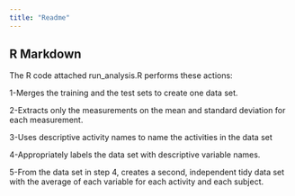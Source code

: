 ```yaml
---
title: "Readme"
---
```


## R Markdown

The R code attached run_analysis.R performs these actions:

1-Merges the training and the test sets to create one data set.

2-Extracts only the measurements on the mean and standard deviation for each measurement.

3-Uses descriptive activity names to name the activities in the data set

4-Appropriately labels the data set with descriptive variable names. 

5-From the data set in step 4, creates a second, independent tidy data set with the average of each variable for each activity and each subject.


